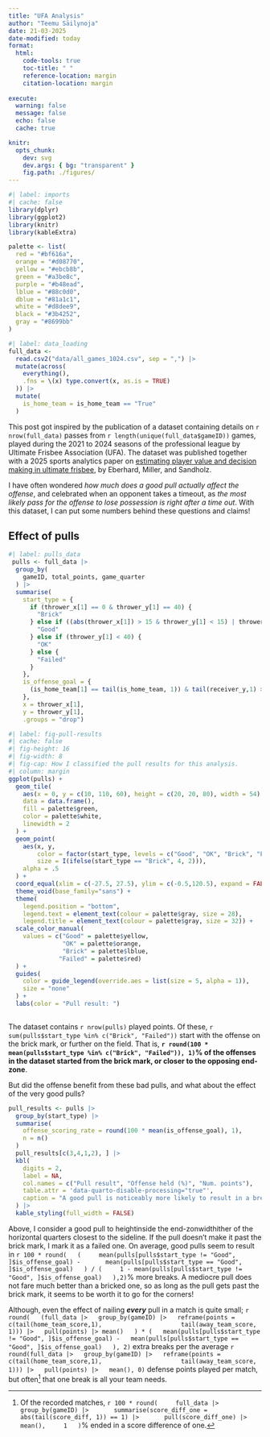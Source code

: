 ```yaml
---
title: "UFA Analysis"
author: "Teemu Säilynoja"
date: 21-03-2025
date-modified: today
format:
  html:
    code-tools: true
    toc-title: " "
    reference-location: margin
    citation-location: margin
    
execute:
  warning: false
  message: false
  echo: false
  cache: true

knitr:
  opts_chunk:
    dev: svg
    dev.args: { bg: "transparent" }
    fig.path: ./figures/
---
```


```r
#| label: imports
#| cache: false
library(dplyr)
library(ggplot2)
library(knitr)
library(kableExtra)

palette <- list(
  red = "#bf616a",
  orange = "#d08770",
  yellow = "#ebcb8b",
  green = "#a3be8c",
  purple = "#b48ead",
  lblue = "#88c0d0",
  dblue = "#81a1c1",
  white = "#d8dee9",
  black = "#3b4252",
  gray = "#8699bb"
)
```

```r
#| label: data_loading
full_data <-
  read.csv2("data/all_games_1024.csv", sep = ",") |>
  mutate(across(
    everything(),
    .fns = \(x) type.convert(x, as.is = TRUE)
  )) |>
  mutate(
    is_home_team = is_home_team == "True"
  )

```

This post got inspired by the publication of a dataset containing details on
`r nrow(full_data)` passes from `r length(unique(full_data$gameID))` games,
played during the 2021 to 2024 seasons of the professional league by Ultimate
Frisbee Association (UFA). The dataset was published together with a 2025 sports
analytics paper on [estimating player value and decision making in ultimate
frisbee](https://www.sloansportsconference.com/research-papers/a-machine-learnin
g-approach-to-throw-value-estimation-in-professional-ultimate-frisbee), by
Eberhard, Miller, and Sandholz.

I have often wondered *how much does a good pull actually affect the offense*,
and celebrated when an opponent takes a timeout, as *the most likely pass for
the offense to lose possession is right after a time out*. With this dataset, I
can put some numbers behind these questions and claims!


## Effect of pulls
```r
#| label: pulls_data
 pulls <- full_data |>
  group_by(
    gameID, total_points, game_quarter
  ) |>
  summarise(
    start_type = {
      if (thrower_x[1] == 0 & thrower_y[1] == 40) {
        "Brick"
      } else if ((abs(thrower_x[1]) > 15 & thrower_y[1] < 15) | thrower_y[1] < 7) {
        "Good"
      } else if (thrower_y[1] < 40) {
        "OK"
      } else {
        "Failed"
      }
    },
    is_offense_goal = {
      (is_home_team[1] == tail(is_home_team, 1)) & tail(receiver_y,1) > 100
    },
    x = thrower_x[1],
    y = thrower_y[1],
    .groups = "drop")
```

```r
#| label: fig-pull-results
#| cache: false
#| fig-height: 16
#| fig-width: 8
#| fig-cap: How I classified the pull results for this analysis.
#| column: margin
ggplot(pulls) +
  geom_tile(
    aes(x = 0, y = c(10, 110, 60), height = c(20, 20, 80), width = 54),
    data = data.frame(),
    fill = palette$green,
    color = palette$white,
    linewidth = 2
  ) +
  geom_point(
    aes(x, y,
        color = factor(start_type, levels = c("Good", "OK", "Brick", "Failed")),
        size = I(ifelse(start_type == "Brick", 4, 2))),
    alpha = .5
  ) +
  coord_equal(xlim = c(-27.5, 27.5), ylim = c(-0.5,120.5), expand = FALSE) +
  theme_void(base_family="sans") +
  theme(
    legend.position = "bottom",
    legend.text = element_text(colour = palette$gray, size = 28),
    legend.title = element_text(colour = palette$gray, size = 32)) +
  scale_color_manual(
    values = c("Good" = palette$yellow,
               "OK" = palette$orange,
               "Brick" = palette$lblue,
              "Failed" = palette$red)
  ) +
  guides(
    color = guide_legend(override.aes = list(size = 5, alpha = 1)),
    size = "none"
  ) +
  labs(color = "Pull result: ")
  
```

The dataset contains `r nrow(pulls)` played points. Of these, `r
sum(pulls$start_type %in% c("Brick", "Failed"))` start with the offense
on the brick mark, or further on the field. That is, **`r round(100 *
mean(pulls$start_type %in% c("Brick", "Failed")), 1)`% of the offenses in the
dataset started from the brick mark, or closer to the opposing end-zone**.

But did the offense benefit from these bad pulls, and what about the effect of
the very good pulls?

```r
pull_results <- pulls |>
  group_by(start_type) |>
  summarise(
    offense_scoring_rate = round(100 * mean(is_offense_goal), 1),
    n = n()
  )
  pull_results[c(3,4,1,2), ] |>
  kbl(
    digits = 2,
    label = NA,
    col.names = c("Pull result", "Offense held (%)", "Num. points"),
    table.attr = 'data-quarto-disable-processing="true"',
    caption = "A good pull is noticeably more likely to result in a break."
  ) |>
  kable_styling(full_width = FALSE)
```

Above, I consider a good pull to heightinside the end-zonwidthither of the
horizontal quarters closest to the sideline. If the pull doesn't make it past
the brick mark, I mark it as a failed one. On average, good pulls seem to result
in
`r 100 * round(
  (
    mean(pulls[pulls$start_type != "Good", ]$is_offense_goal) -
      mean(pulls[pulls$start_type == "Good", ]$is_offense_goal)
  ) / (
    1 - mean(pulls[pulls$start_type != "Good", ]$is_offense_goal)
  ),2)`%
more breaks. A mediocre pull does not fare much better than a bricked one, so
as long as the pull gets past the brick mark, it seems to be worth it to go for
the corners!

Although, even the effect of nailing ***every*** pull in a match is quite small;
`r round(
  (full_data |>
  group_by(gameID) |>
  reframe(points = c(tail(home_team_score,1),
                     tail(away_team_score, 1))) |>
  pull(points) |> mean()
  ) * (
  mean(pulls[pulls$start_type != "Good", ]$is_offense_goal) -
  mean(pulls[pulls$start_type == "Good", ]$is_offense_goal)
  ), 2)
  `
  extra breaks per the average
  `r round(full_data |>
  group_by(gameID) |>
  reframe(points = c(tail(home_team_score,1),
                     tail(away_team_score, 1))) |>
  pull(points) |>
  mean(), 0)`
 defense points played per match, but often^[Of the recorded matches,
  `r 100 * round(
    full_data |>
      group_by(gameID) |>
      summarise(score_diff_one = abs(tail(score_diff, 1)) == 1) |>
      pull(score_diff_one) |>
      mean(),
    1
  )`% ended in a score difference of one.] that one break is all your team needs.

